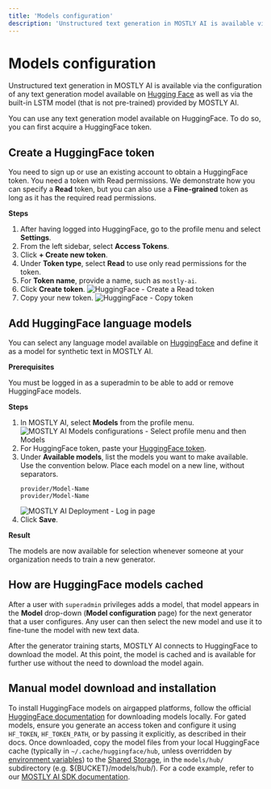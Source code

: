 ```yaml
---
title: 'Models configuration'
description: 'Unstructured text generation in MOSTLY AI is available via the configuration of any text generation model available on Hugging Face as well as via the built-in LSTM model (that is not pre-trained) provided by MOSTLY AI.'
---
```



# Models configuration

Unstructured text generation in MOSTLY AI is available via the configuration of any text generation model available on [Hugging Face](https://huggingface.co/) as well as via the built-in LSTM model (that is not pre-trained) provided by MOSTLY AI.

You can use any text generation model available on HuggingFace. To do so, you can first acquire a HuggingFace token.

## Create a HuggingFace token

You need to sign up or use an existing account to obtain a HuggingFace token. You need a token with Read permissions. We demonstrate how you can specify a **Read** token, but you can also use a **Fine-grained** token as long as it has the required read permissions.

**Steps**

1. After having logged into HuggingFace, go to the profile menu and select **Settings**.
2. From the left sidebar, select **Access Tokens**.
3. Click **+ Create new token**.
4. Under **Token type**, select **Read** to use only read permissions for the token.
5. For **Token name**, provide a name, such as `mostly-ai`.
6. Click **Create token**.
    <Image
        src="/docs/docimages/administration/models/hugging-face-token-01-create-token.webp"
        alt="HuggingFace - Create a Read token"
        width={800}
        height={300}
    />
7. Copy your new token.
    <Image
        src="/docs/docimages/administration/models/hugging-face-token-02-copy-token.webp"
        alt="HuggingFace - Copy token"
        width={800}
        height={300}
    />

## Add HuggingFace language models

You can select any language model available on [HuggingFace](https://huggingface.co/) and define it as a model for synthetic text in MOSTLY AI.

**Prerequisites**

You must be logged in as a superadmin to be able to add or remove HuggingFace models.

**Steps**

1. In MOSTLY AI, select **Models** from the profile menu.
    <Image
        src="/docs/docimages/administration/models/configure-models-01-profile-select-models.webp"
        alt="MOSTLY AI Models configurations - Select profile menu and then Models"
        width={800}
        height={300}
    />
2. For HuggingFace token, paste your [HuggingFace token](#create-a-huggingface-token).
3. Under **Available models**, list the models you want to make available.<br />
    Use the convention below. Place each model on a new line, without separators.<br />
    ```
    provider/Model-Name
    provider/Model-Name
    ```
    <Image
        src="/docs/docimages/administration/models/01-configure-huggingface-models.webp"
        alt="MOSTLY AI Deployment - Log in page"
        width={800}
        height={300}
    />
3. Click **Save**.

**Result**

The models are now available for selection whenever someone at your organization needs to train a new generator.

## How are HuggingFace models cached

After a user with `superadmin` privileges adds a model, that model appears in the **Model** drop-down (**Model configuration** page) for the next generator that a user configures. Any user can then select the new model and use it to fine-tune the model with new text data.

After the generator training starts, MOSTLY AI connects to HuggingFace to download the model. At this point, the model is cached and is available for further use without the need to download the model again.

## Manual model download and installation

To install HuggingFace models on airgapped platforms, follow the official [HuggingFace documentation](https://huggingface.co/docs/huggingface_hub/guides/download) for downloading models locally. For gated models, ensure you generate an access token and configure it using `HF_TOKEN`, `HF_TOKEN_PATH`, or by passing it explicitly, as described in their docs. Once downloaded, copy the model files from your local HuggingFace cache (typically in `~/.cache/huggingface/hub`, unless overridden by [environment variables](https://huggingface.co/docs/huggingface_hub/package_reference/environment_variables)) to the [Shared Storage](https://mostly.ai/docs/administration/storage-policy/), in the `models/hub/` subdirectory (e.g. ${BUCKET}/models/hub/). For a code example, refer to our [MOSTLY AI SDK documentation](https://mostly-ai.github.io/mostlyai/#air-gapped-environments).
